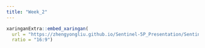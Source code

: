 ```yaml
---
title: "Week_2"
---
```


```r
xaringanExtra::embed_xaringan(
  url = "https://zhengyongliu.github.io/Sentinel-5P_Presentation/Sentinel-5P.html#1",
  ratio = "16:9")
```

